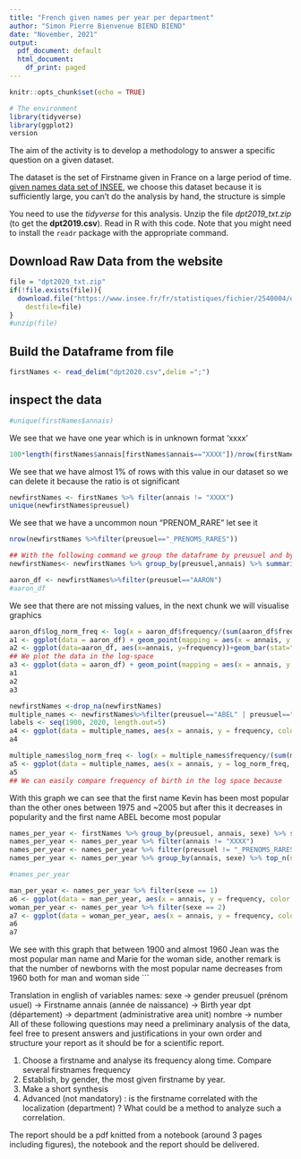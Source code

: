 ---
title: "French given names per year per department"
author: "Simon Pierre Bienvenue BIEND BIEND"
date: "November, 2021"
output:
  pdf_document: default
  html_document:
    df_print: paged
---

```{r setup, include=FALSE}
knitr::opts_chunk$set(echo = TRUE)
```

```{r, include=FALSE}
# The environment
library(tidyverse)
library(ggplot2)
version
```
The aim of the activity is to develop a methodology to answer a specific question on a given dataset. 

The dataset is the set of Firstname given in France on a large period of time. 
[given names data set of INSEE](https://www.insee.fr/fr/statistiques/fichier/2540004), we choose this dataset because it is sufficiently large, you can't do the analysis by hand, the structure is simple

You need to use the _tidyverse_ for this analysis. Unzip the file _dpt2019_txt.zip_ (to get the **dpt2019.csv**). Read in R with this code. Note that you might need to install the `readr` package with the appropriate command.

## Download Raw Data from the website
```{r}
file = "dpt2020_txt.zip"
if(!file.exists(file)){
  download.file("https://www.insee.fr/fr/statistiques/fichier/2540004/dpt2020_csv.zip",
	destfile=file)
}
#unzip(file)
```

## Build the Dataframe from file
```{r}
firstNames <- read_delim("dpt2020.csv",delim =";")
```

## inspect the data
```{r, echo=FALSE, include=FALSE}
#unique(firstNames$annais)
```
We see that we have one year which is in unknown format 'xxxx'
```{r}
100*length(firstNames$annais[firstNames$annais=="XXXX"])/nrow(firstNames)
```
We see that we have almost 1% of rows with this value in our dataset so we can delete it because the ratio is ot significant
```{r, include=FALSE}
newfirstNames <- firstNames %>% filter(annais != "XXXX")
unique(newfirstNames$preusuel)
```
We see that we have a uncommon noun "PRENOM_RARE" let see it
```{r}
nrow(newfirstNames %>%filter(preusuel=="_PRENOMS_RARES"))
```


```{r}
## With the following command we group the dataframe by preusuel and by annais and we count the total number of birth for each firstname by year
newfirstNames<- newfirstNames %>% group_by(preusuel,annais) %>% summarise(frequency = sum(nombre)) %>% arrange(desc(annais))
```
```{r, echo=FALSE, include=FALSE}
aaron_df <- newfirstNames%>%filter(preusuel=="AARON")
#aaron_df
```
We see that there are not missing values, in the next chunk we will visualise graphics
```{r}
aaron_df$log_norm_freq <- log(x = aaron_df$frequency/(sum(aaron_df$frequency)))
a1 <- ggplot(data = aaron_df) + geom_point(mapping = aes(x = annais, y = frequency)) + theme(axis.text.x = element_text(angle = 90, vjust = 0.5, hjust=1)) +xlab("Year") + ylab("number of newborns in log space") + ggtitle("Evolution of the number of newborns with the first name AARON")
a2 <- ggplot(data=aaron_df, aes(x=annais, y=frequency))+geom_bar(stat="identity", fill="steelblue", width = 0.5)+theme(axis.text.x = element_text(angle = 90, vjust = 0.5, hjust=1))+xlab("Year") + ylab("number of newborns") + ggtitle("Evolution of the number of newborns with the first name AARON")
## We plot the data in the log-space
a3 <- ggplot(data = aaron_df) + geom_point(mapping = aes(x = annais, y = log_norm_freq)) + theme(axis.text.x = element_text(angle = 90, vjust = 0.5, hjust=1))+xlab("Year") + ylab("number of newborns in log space") + ggtitle("Evolution of the number of newborns with the first name AARON")
a1
a2
a3
```


```{r}
newfirstNames <-drop_na(newfirstNames)
multiple_names <- newfirstNames%>%filter(preusuel=="ABEL" | preusuel=="BLANCHE" |preusuel=="KEVIN")
labels <- seq(1900, 2020, length.out=5)
a4 <- ggplot(data = multiple_names, aes(x = annais, y = frequency, color = preusuel))+ geom_point() + theme(axis.text.x = element_text(angle = 90, vjust = 0.6 , hjust=1)) + xlab("Year") + ylab("number of newborns") + scale_x_discrete(breaks=labels, labels=as.character(labels)) +ggtitle("Comparison of 3 first names")
a4
```

```{r}
multiple_names$log_norm_freq <- log(x = multiple_names$frequency/(sum(multiple_names$frequency)))
a5 <- ggplot(data = multiple_names, aes(x = annais, y = log_norm_freq, color = preusuel))+ geom_point() + theme(axis.text.x = element_text(angle = 90, vjust = 0.6 , hjust=1)) + xlab("Year") + ylab("logarithm space of number of newborns") + scale_x_discrete(breaks=labels, labels=as.character(labels))
a5
## We can easily compare frequency of birth in the log space because 
```
With this graph we can see that the first name Kevin has been most popular than the other ones between 1975 and ~2005 but after this it decreases in popularity and the first name ABEL become most popular


```{r}
names_per_year <- firstNames %>% group_by(preusuel, annais, sexe) %>% summarise(frequency = sum(nombre))%>%arrange(desc(annais))
names_per_year <- names_per_year %>% filter(annais != "XXXX")
names_per_year <- names_per_year %>% filter(preusuel != "_PRENOMS_RARES")
names_per_year <- names_per_year %>% group_by(annais, sexe) %>% top_n(n = 1)
```

```{r, include=FALSE}
#names_per_year
```

```{r}
man_per_year <- names_per_year %>% filter(sexe == 1)
a6 <- ggplot(data = man_per_year, aes(x = annais, y = frequency, color = preusuel, fill=preusuel))+ geom_point() + theme(axis.text.x = element_text(angle = 90, vjust = 0.6 , hjust=1)) + xlab("Year") + ylab("logarithm space of number of newborns") + scale_x_discrete(breaks=labels, labels=as.character(labels)) + ggtitle("Most popular man name per year betwenn 1900 and 2020")
woman_per_year <- names_per_year %>% filter(sexe == 2)
a7 <- ggplot(data = woman_per_year, aes(x = annais, y = frequency, color = preusuel, fill=preusuel))+ geom_point() + theme(axis.text.x = element_text(angle = 90, vjust = 0.6 , hjust=1)) + xlab("Year") + ylab("Number of newborns") + scale_x_discrete(breaks=labels, labels=as.character(labels)) + ggtitle("Most popular woman name per year betwenn 1900 and 2020")
a6
a7
```
We see with this graph that between 1900 and almost 1960 Jean was the most popular man name and Marie for the woman side, another remark is that the number of newborns with the most popular name decreases from 1960 both for man and woman side
```

Translation in english of variables names: 
sexe -> gender 
preusuel (prénom usuel) -> Firstname
annais (année de naissance) -> Birth year
dpt (département) -> department (administrative area unit)
nombre -> number
All of these following questions may need a preliminary analysis of the data, feel free to present answers and justifications in your own order and structure your report as it should be for a scientific report.

1. Choose a firstname and analyse its frequency along time. Compare several firstnames frequency
2. Establish, by gender, the most given firstname by year. 
3. Make a short synthesis
4. Advanced (not mandatory) : is the firstname correlated with the localization (department) ? What could be a method to analyze such a correlation.

The report should be a pdf knitted from a  notebook (around  3 pages including figures), the notebook and the report should be delivered.